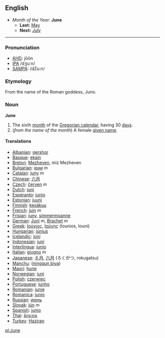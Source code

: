 ==English==
*''Month of the Year:'' '''June'''
**'''Last:''' [[May]]
**'''Next:''' [[July]]
----

===Pronunciation===
*[[AHD]]: jōōn
*[[IPA]] /dʒuːn/
*[[SAMPA]]: /dZu:n/

===Etymology===
From the name of the Roman goddess, Juno.

===Noun===
'''June'''
#The sixth [[month]] of the [[Gregorian calendar]], having 30 [[day]]s.
#(''from the name of the month'') A female [[given name]].
====Translations====
*[[Albanian]]: [[qershor]]
*[[Basque]]: [[ekain]]
*[[Breton]]: [[Mezheven]], miz Mezheven
*[[Bulgarian]]: [[юни]] ''m''
*[[Catalan]]: [[juny]] ''m''
*[[Chinese]]: [[六月]]
*[[Czech]]: [[červen]] ''m''
*[[Dutch]]: [[juni]]
*[[Esperanto]]: [[junio]]
*[[Estonian]]: [[juuni]]
*[[Finnish]]: [[kesäkuu]]
*[[French]]: [[juin]] ''m''
*[[Frisian]]: [[juny]], [[simmermoanne]]
*[[German]]: [[Juni]] ''m'', [[Brachet]] ''m''
*[[Greek]]: [[Ιούνιος]], [[Ιούνης]] (Iounios, Iouni)
*[[Hungarian]]: [[június]]
*[[Icelandic]]: [[júní]]
*[[Indonesian]]: [[juni]]
*[[Interlingua]]: [[junio]]
*[[Italian]]: [[giugno]] ''m''
*[[Japanese]]: [[６月]], [[六月]] (ろくがつ, rokugatsu)
*[[Manchu]]: ([[ninggun biya]])
*[[Maori]]: [[hune]]
*[[Norwegian]]: [[juni]]
*[[Polish]]: [[czerwiec]]
*[[Portuguese]]: [[junho]]
*[[Romanian]]: [[iunie]]
*[[Romanica]]: [[junio]]
*[[Russian]]: [[июнь]]
*[[Slovak]]: [[jún]] ''m''
*[[Spanish]]: [[junio]]
*[[Thai]]: [[มิถุนายน]]
*[[Turkey]]: [[Haziran]]

[[pl:June]]